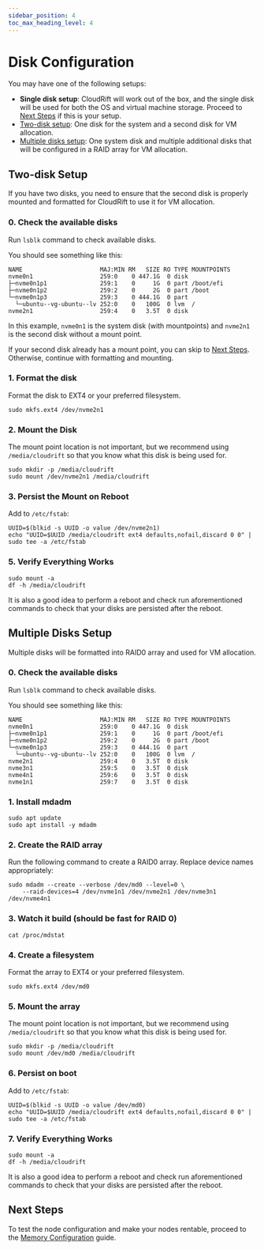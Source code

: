 ```yaml
---
sidebar_position: 4
toc_max_heading_level: 4
---
```


# Disk Configuration

You may have one of the following setups:

- **Single disk setup**: CloudRift will work out of the box, and the single disk will be used for
  both the OS and virtual machine storage. Proceed to [Next Steps](#next-steps) if this is your setup.
- [Two-disk setup](#two-disk-setup): One disk for the system and a second disk for VM allocation.
- [Multiple disks setup](#multiple-disks-setup): One system disk and multiple additional disks that will be configured
  in a RAID array for VM allocation.


## Two-disk Setup

If you have two disks, you need to ensure that the second disk is properly mounted and formatted for CloudRift to use it for VM allocation.

### 0. Check the available disks

Run `lsblk` command to check available disks.

You should see something like this:
```
NAME                      MAJ:MIN RM   SIZE RO TYPE MOUNTPOINTS
nvme0n1                   259:0    0 447.1G  0 disk
├─nvme0n1p1               259:1    0     1G  0 part /boot/efi
├─nvme0n1p2               259:2    0     2G  0 part /boot
└─nvme0n1p3               259:3    0 444.1G  0 part
  └─ubuntu--vg-ubuntu--lv 252:0    0   100G  0 lvm  /
nvme2n1                   259:4    0   3.5T  0 disk
```

In this example, `nvme0n1` is the system disk (with mountpoints) and `nvme2n1` is the second disk without a mount point.

If your second disk already has a mount point, you can skip to [Next Steps](#next-steps). Otherwise, continue with formatting and mounting.

### 1. Format the disk

Format the disk to EXT4 or your preferred filesystem.

```
sudo mkfs.ext4 /dev/nvme2n1
```

### 2. Mount the Disk

The mount point location is not important, but we recommend using `/media/cloudrift` so that you know
what this disk is being used for.

```
sudo mkdir -p /media/cloudrift
sudo mount /dev/nvme2n1 /media/cloudrift
```

### 3. Persist the Mount on Reboot

Add to `/etc/fstab`:

```
UUID=$(blkid -s UUID -o value /dev/nvme2n1)
echo "UUID=$UUID /media/cloudrift ext4 defaults,nofail,discard 0 0" | sudo tee -a /etc/fstab
```

### 5. Verify Everything Works

```
sudo mount -a
df -h /media/cloudrift
```

It is also a good idea to perform a reboot and check run aforementioned commands to check that your
disks are persisted after the reboot.

## Multiple Disks Setup

Multiple disks will be formatted into RAID0 array and used for VM allocation.

### 0. Check the available disks

Run `lsblk` command to check available disks.

You should see something like this:
```
NAME                      MAJ:MIN RM   SIZE RO TYPE MOUNTPOINTS
nvme0n1                   259:0    0 447.1G  0 disk
├─nvme0n1p1               259:1    0     1G  0 part /boot/efi
├─nvme0n1p2               259:2    0     2G  0 part /boot
└─nvme0n1p3               259:3    0 444.1G  0 part
  └─ubuntu--vg-ubuntu--lv 252:0    0   100G  0 lvm  /
nvme2n1                   259:4    0   3.5T  0 disk
nvme3n1                   259:5    0   3.5T  0 disk
nvme4n1                   259:6    0   3.5T  0 disk
nvme1n1                   259:7    0   3.5T  0 disk
```

### 1. Install mdadm

```
sudo apt update
sudo apt install -y mdadm
```

### 2. Create the RAID array

Run the following command to create a RAID0 array. Replace device names appropriately:
```
sudo mdadm --create --verbose /dev/md0 --level=0 \
    --raid-devices=4 /dev/nvme1n1 /dev/nvme2n1 /dev/nvme3n1 /dev/nvme4n1
```

### 3. Watch it build (should be fast for RAID 0)

```
cat /proc/mdstat
```

### 4. Create a filesystem

Format the array to EXT4 or your preferred filesystem.
```
sudo mkfs.ext4 /dev/md0
```

### 5. Mount the array

The mount point location is not important, but we recommend using `/media/cloudrift` so that you know
what this disk is being used for.

```
sudo mkdir -p /media/cloudrift
sudo mount /dev/md0 /media/cloudrift
```

### 6. Persist on boot

Add to `/etc/fstab`:

```
UUID=$(blkid -s UUID -o value /dev/md0)
echo "UUID=$UUID /media/cloudrift ext4 defaults,nofail,discard 0 0" | sudo tee -a /etc/fstab
```

### 7. Verify Everything Works

```
sudo mount -a
df -h /media/cloudrift
```

It is also a good idea to perform a reboot and check run aforementioned commands to check that your
disks are persisted after the reboot.

## Next Steps

To test the node configuration and make your nodes rentable, proceed to the [Memory Configuration](./memory) guide.
